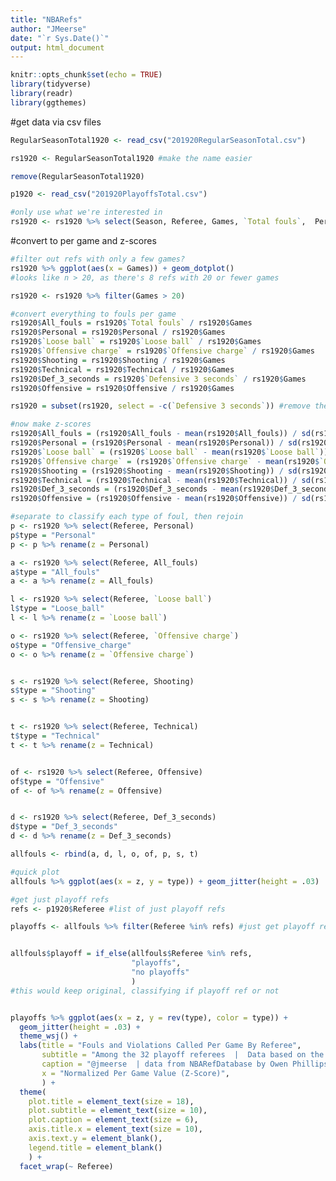 ```yaml
---
title: "NBARefs"
author: "JMeerse"
date: "`r Sys.Date()`"
output: html_document
---
```


```r
knitr::opts_chunk$set(echo = TRUE)
library(tidyverse)
library(readr)
library(ggthemes)


```
#get data via csv files
```r
RegularSeasonTotal1920 <- read_csv("201920RegularSeasonTotal.csv")

rs1920 <- RegularSeasonTotal1920 #make the name easier

remove(RegularSeasonTotal1920)

p1920 <- read_csv("201920PlayoffsTotal.csv") 

#only use what we're interested in
rs1920 <- rs1920 %>% select(Season, Referee, Games, `Total fouls`,  Personal, `Loose ball`, `Offensive charge`, Shooting, Technical, `Defensive 3 seconds`, Offensive)

```

#convert to per game and z-scores
```r

#filter out refs with only a few games?
rs1920 %>% ggplot(aes(x = Games)) + geom_dotplot() 
#looks like n > 20, as there's 8 refs with 20 or fewer games

rs1920 <- rs1920 %>% filter(Games > 20)

#convert everything to fouls per game
rs1920$All_fouls = rs1920$`Total fouls` / rs1920$Games
rs1920$Personal = rs1920$Personal / rs1920$Games
rs1920$`Loose ball` = rs1920$`Loose ball` / rs1920$Games
rs1920$`Offensive charge` = rs1920$`Offensive charge` / rs1920$Games
rs1920$Shooting = rs1920$Shooting / rs1920$Games
rs1920$Technical = rs1920$Technical / rs1920$Games
rs1920$Def_3_seconds = rs1920$`Defensive 3 seconds` / rs1920$Games
rs1920$Offensive = rs1920$Offensive / rs1920$Games

rs1920 = subset(rs1920, select = -c(`Defensive 3 seconds`)) #remove the original def 3 sec b/c we renamed it

#now make z-scores
rs1920$All_fouls = (rs1920$All_fouls - mean(rs1920$All_fouls)) / sd(rs1920$All_fouls)
rs1920$Personal = (rs1920$Personal - mean(rs1920$Personal)) / sd(rs1920$Personal)
rs1920$`Loose ball` = (rs1920$`Loose ball` - mean(rs1920$`Loose ball`)) / sd(rs1920$`Loose ball`)
rs1920$`Offensive charge` = (rs1920$`Offensive charge` - mean(rs1920$`Offensive charge`)) / sd(rs1920$`Offensive charge`)
rs1920$Shooting = (rs1920$Shooting - mean(rs1920$Shooting)) / sd(rs1920$Shooting)
rs1920$Technical = (rs1920$Technical - mean(rs1920$Technical)) / sd(rs1920$Technical)
rs1920$Def_3_seconds = (rs1920$Def_3_seconds - mean(rs1920$Def_3_seconds)) / sd(rs1920$Def_3_seconds)
rs1920$Offensive = (rs1920$Offensive - mean(rs1920$Offensive)) / sd(rs1920$Offensive)

#separate to classify each type of foul, then rejoin
p <- rs1920 %>% select(Referee, Personal)
p$type = "Personal"
p <- p %>% rename(z = Personal)

a <- rs1920 %>% select(Referee, All_fouls)
a$type = "All_fouls"
a <- a %>% rename(z = All_fouls)

l <- rs1920 %>% select(Referee, `Loose ball`)
l$type = "Loose_ball"
l <- l %>% rename(z = `Loose ball`)

o <- rs1920 %>% select(Referee, `Offensive charge`)
o$type = "Offensive_charge"
o <- o %>% rename(z = `Offensive charge`)


s <- rs1920 %>% select(Referee, Shooting)
s$type = "Shooting"
s <- s %>% rename(z = Shooting)


t <- rs1920 %>% select(Referee, Technical)
t$type = "Technical"
t <- t %>% rename(z = Technical)


of <- rs1920 %>% select(Referee, Offensive)
of$type = "Offensive"
of <- of %>% rename(z = Offensive)


d <- rs1920 %>% select(Referee, Def_3_seconds)
d$type = "Def_3_seconds"
d <- d %>% rename(z = Def_3_seconds)

allfouls <- rbind(a, d, l, o, of, p, s, t)

#quick plot
allfouls %>% ggplot(aes(x = z, y = type)) + geom_jitter(height = .03)

#get just playoff refs
refs <- p1920$Referee #list of just playoff refs

playoffs <- allfouls %>% filter(Referee %in% refs) #just get playoff refs performance in the season


allfouls$playoff = if_else(allfouls$Referee %in% refs,
                           "playoffs", 
                           "no playoffs"
                           ) 
#this would keep original, classifying if playoff ref or not


playoffs %>% ggplot(aes(x = z, y = rev(type), color = type)) + 
  geom_jitter(height = .03) +
  theme_wsj() +
  labs(title = "Fouls and Violations Called Per Game By Referee",
       subtitle = "Among the 32 playoff referees  |  Data based on the 2019-20 regular season",
       caption = "@jmeerse  | data from NBARefDatabase by Owen Phillips",
       x = "Normalized Per Game Value (Z-Score)",
       ) + 
  theme(
    plot.title = element_text(size = 18),
    plot.subtitle = element_text(size = 10),
    plot.caption = element_text(size = 6),
    axis.title.x = element_text(size = 10),
    axis.text.y = element_blank(),
    legend.title = element_blank()
    ) +
  facet_wrap(~ Referee)
  
```